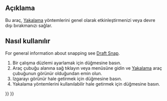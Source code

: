 <languages/>

{{Docnav
|[[Draft_AutoGroup|AutoGroup]]
|[[Draft_Snap_Endpoint|Snap Endpoint]]
|[[Draft_Workbench|Draft]]
|IconL=
|IconR=Draft_Snap_Endpoint.svg
|IconC=Workbench_Draft.svg
}}

<div class="mw-translate-fuzzy">
{{GuiCommand/tr
|Name=Draft Snap Lock
|Name/tr=Yakalama açık/kapalı
|MenuLocation=Taslak → Araçlar→ Yakalama açık/kapalı
|Workbenches=[[Draft_Workbench/tr|Taslak]], [[Arch_Workbench/tr|Mimari]]
|SeeAlso=[[Draft Snap/tr|Taslak Yakalama]], [[Draft ToggleGrid/tr|Taslak Izgara açık/kapalı]]
}}
</div>

<span id="Description"></span>
== Açıklama ==

<div class="mw-translate-fuzzy">
Bu araç, [[Draft Snap/tr|Yakalama]] yöntemlerini genel olarak etkinleştirmenizi veya devre dışı bırakmanızı sağlar.
</div>

<span id="Usage"></span>
== Nasıl kullanılır ==

For general information about snapping see [[Draft_Snap|Draft Snap]].

<div class="mw-translate-fuzzy">
# Bir çalışma düzlemi ayarlamak için {{Button | [[Image: Draft SelectPlane.svg | 16px]] [[Draft SelectPlane/tr|Çalışma düzlemi]]}} düğmesine basın. 
# Araç çubuğu alanına sağ tıklayın veya {{MenuCommand | Görünüm → Araç Çubukları}} menüsüne gidin ve [[Draft Snap/tr|Yakalama]] araç çubuğunun görünür olduğundan emin olun. 
# Izgarayı görünür hale getirmek için {{Button | [[Image: Draft Grid.svg | 16px]] [[Draft ToggleGrid/tr|Izgara açık/kapalı]]}} düğmesine basın. 
# Yakalama yöntemlerini kullanılabilir hale getirmek için {{Button | [[Image: Draft_Snap_Lock.svg | 16px]] [[Draft_Snap_Lock/tr|Yakalama açık/kapalı]]}} düğmesine basın.
</div>


<div class="mw-translate-fuzzy">
{{Draft Tools navi/tr}}
{{Userdocnavi/tr}}
</div>

{{Draft Tools navi{{#translation:}}}}
{{Userdocnavi{{#translation:}}}}